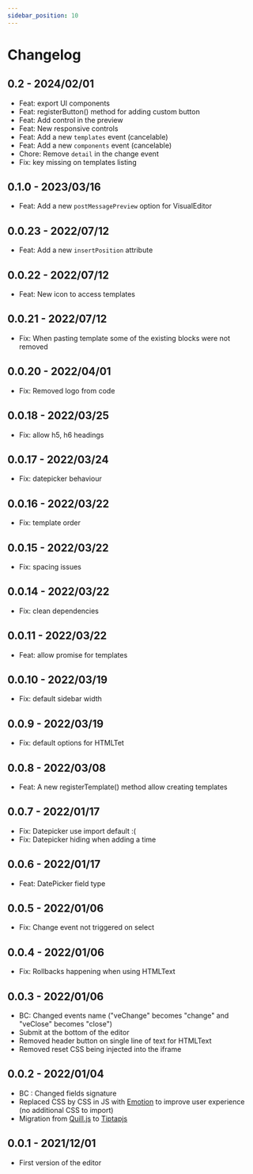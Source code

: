 ```yaml
---
sidebar_position: 10
---
```


# Changelog

## 0.2 - 2024/02/01

- Feat: export UI components
- Feat: registerButton() method for adding custom button
- Feat: Add control in the preview
- Feat: New responsive controls
- Feat: Add a new `templates` event (cancelable)
- Feat: Add a new `components` event (cancelable)
- Chore: Remove `detail` in the change event
- Fix: key missing on templates listing

## 0.1.0 - 2023/03/16

- Feat: Add a new `postMessagePreview` option for VisualEditor

## 0.0.23 - 2022/07/12

- Feat: Add a new `insertPosition` attribute

## 0.0.22 - 2022/07/12

- Feat: New icon to access templates

## 0.0.21 - 2022/07/12

- Fix: When pasting template some of the existing blocks were not removed

## 0.0.20 - 2022/04/01

- Fix: Removed logo from code

## 0.0.18 - 2022/03/25

- Fix: allow h5, h6 headings

## 0.0.17 - 2022/03/24

- Fix: datepicker behaviour

## 0.0.16 - 2022/03/22

- Fix: template order

## 0.0.15 - 2022/03/22

- Fix: spacing issues

## 0.0.14 - 2022/03/22

- Fix: clean dependencies

## 0.0.11 - 2022/03/22

- Feat: allow promise for templates

## 0.0.10 - 2022/03/19

- Fix: default sidebar width

## 0.0.9 - 2022/03/19

- Fix: default options for HTMLTet

## 0.0.8 - 2022/03/08

- Feat: A new registerTemplate() method allow creating templates

## 0.0.7 - 2022/01/17

- Fix: Datepicker use import default :(
- Fix: Datepicker hiding when adding a time

## 0.0.6 - 2022/01/17

- Feat: DatePicker field type

## 0.0.5 - 2022/01/06

- Fix: Change event not triggered on select

## 0.0.4 - 2022/01/06

- Fix: Rollbacks happening when using HTMLText

## 0.0.3 - 2022/01/06

- BC: Changed events name ("veChange" becomes "change" and "veClose" becomes "close")
- Submit at the bottom of the editor
- Removed header button on single line of text for HTMLText
- Removed reset CSS being injected into the iframe

## 0.0.2 - 2022/01/04

- BC : Changed fields signature
- Replaced CSS by CSS in JS with [Emotion](https://emotion.sh/docs/introduction) to improve user experience (no additional CSS to import)
- Migration from [Quill.js](https://quilljs.com/) to [Tiptapjs](https://tiptap.dev/)

## 0.0.1 - 2021/12/01

- First version of the editor
